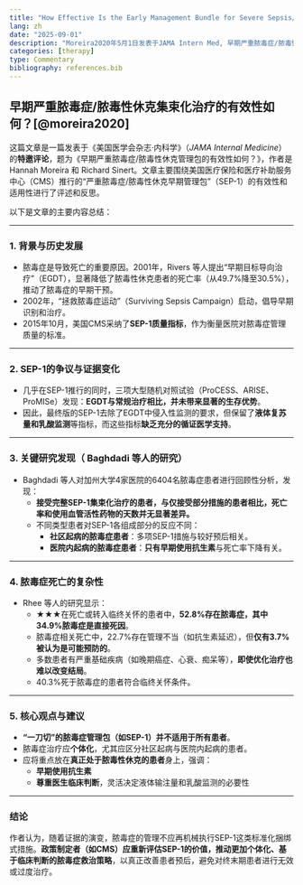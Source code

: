 ```yaml
---
title: "How Effective Is the Early Management Bundle for Severe Sepsis/Septic Shock?"
lang: zh
date: "2025-09-01"
description: "Moreira2020年5月1日发表于JAMA Intern Med, 早期严重脓毒症/脓毒性休克集束化治疗的有效性如何？"
categories: [therapy]
type: Commentary
bibliography: references.bib
---
```


## 早期严重脓毒症/脓毒性休克集束化治疗的有效性如何？[@moreira2020]

这篇文章是一篇发表于《美国医学会杂志·内科学》（*JAMA Internal Medicine*）的**特邀评论**，题为《早期严重脓毒症/脓毒性休克管理包的有效性如何？》，作者是 Hannah Moreira 和 Richard Sinert。文章主要围绕美国医疗保险和医疗补助服务中心（CMS）推行的“严重脓毒症/脓毒性休克早期管理包”（SEP-1）的有效性和适用性进行了评述和反思。

以下是文章的主要内容总结：

------------------------------------------------------------------------

### 1. **背景与历史发展**

-   脓毒症是导致死亡的重要原因。2001年，Rivers 等人提出“早期目标导向治疗”（EGDT），显著降低了脓毒性休克患者的死亡率（从49.7%降至30.5%），推动了脓毒症的早期干预。
-   2002年，“拯救脓毒症运动”（Surviving Sepsis Campaign）启动，倡导早期识别和治疗。
-   2015年10月，美国CMS采纳了**SEP-1质量指标**，作为衡量医院对脓毒症管理质量的标准。

------------------------------------------------------------------------

### 2. **SEP-1的争议与证据变化**

-   几乎在SEP-1推行的同时，三项大型随机对照试验（ProCESS、ARISE、ProMISe）发现：**EGDT与常规治疗相比，并未带来显著的生存优势**。
-   因此，最终版的SEP-1去除了EGDT中侵入性监测的要求，但保留了**液体复苏量和乳酸监测**等指标，而这些指标**缺乏充分的循证医学支持**。

------------------------------------------------------------------------

### 3. **关键研究发现（ Baghdadi 等人的研究）**

-   Baghdadi 等人对加州大学4家医院的6404名脓毒症患者进行回顾性分析，发现：
    -   **接受完整SEP-1集束化治疗的患者，与仅接受部分措施的患者相比，死亡率和使用血管活性药物的天数并无显著差异。**
    -   不同类型患者对SEP-1各组成部分的反应不同：
        -   **社区起病的脓毒症患者**：多项SEP-1措施与较好预后相关。
        -   **医院内起病的脓毒症患者**：**只有早期使用抗生素**与死亡率下降有关。

------------------------------------------------------------------------

### 4. **脓毒症死亡的复杂性**

-   Rhee 等人的研究显示：
    -   ★★★在死亡或转入临终关怀的患者中，**52.8%存在脓毒症，其中34.9%脓毒症是直接死因**。
    -   脓毒症相关死亡中，22.7%存在管理不当（如抗生素延迟），但**仅有3.7%被认为是可能预防的**。
    -   多数患者有严重基础疾病（如晚期癌症、心衰、痴呆等），**即使优化治疗也难以改变结局**。
    -   40.3%死于脓毒症的患者符合临终关怀条件。

------------------------------------------------------------------------

### 5. **核心观点与建议**

-   **“一刀切”的脓毒症管理包（如SEP-1）并不适用于所有患者**。
-   脓毒症治疗应**个体化**，尤其应区分社区起病与医院内起病的患者。
-   应将重点放在**真正处于脓毒性休克的患者**身上，强调：
    -   **早期使用抗生素**
    -   **尊重医生临床判断**，灵活决定液体输注量和乳酸监测的必要性

------------------------------------------------------------------------

### 结论

作者认为，随着证据的演变，脓毒症的管理不应再机械执行SEP-1这类标准化捆绑式措施。**政策制定者（如CMS）应重新评估SEP-1的价值，推动更加个体化、基于临床判断的脓毒症救治策略**，以真正改善患者预后，避免对终末期患者进行无效或过度治疗。
